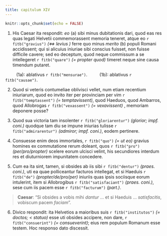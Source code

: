 ```yaml
---
title: capitulum XIV
---
```


```r
knitr::opts_chunk$set(echo = FALSE)
```

(1) His Caesar ita respondit: _eo_ (a)  sibi minus dubitationis dari, quod eas res quas legati Helvetii commemorassent memoria teneret, atque eo `r fitb("gravius")` _(︎<=︎> levius )_ ferre quo minus _merito_ (b) populi Romani accidissent; qui si alicuius iniuriae sibi conscius fuisset, non fuisse difficile cavere; sed eo deceptum, quod neque commissum a se intellegeret `r fitb("quare")` _(= propter quod)_ timeret neque sine causa timendum putaret. 

&nbsp;&nbsp;&nbsp;&nbsp;&nbsp;&nbsp;&nbsp;&nbsp; (1a): ablativus `r fitb("mensurae")`.
&nbsp;&nbsp;&nbsp;&nbsp;&nbsp;&nbsp;&nbsp;&nbsp; (1b): ablativus `r fitb("causae")`.

(2) Quod si veteris contumeliae oblivisci vellet, num etiam recentium iniuriarum, quod eo invito iter per provinciam per vim `r fitb("temptassent")` _(= temptavissent)_, quod Haeduos, quod Ambarros, quod Allobrogas `r fitb("vexassent")` _(= vexavissent)_ , memoriam deponere posse? 

(3) Quod sua victoria tam insolenter `r fitb("gloriarentur")` _(glorior; impf. coni.)_ quodque tam diu se impune iniurias tulisse `r fitb("admirarentur")` _(admiror; impf. coni.)_, eodem pertinere. 

(4) Consuesse enim deos immortales, `r fitb("quo")` _(= ut eo)_ gravius homines ex commutatione rerum doleant, quos `r fitb("pro")` _(per/pro/propter)_ scelere eorum ulcisci velint, his secundiores interdum res et diuturniorem impunitatem concedere. 

(5) Cum ea ita sint, tamen, si obsides ab iis sibi `r fitb("dentur")` _(praes. coni.)_, uti ea quae polliceantur facturos intellegat, et si Haeduis `r fitb("de")` _(propter/de/pro/per)_ iniuriis quas ipsis sociisque eorum intulerint, item si Allobrogibus `r fitb("satisfaciant")` _(praes. coni.)_, sese cum iis pacem esse `r fitb("facturum")` _(part.)_.

> **Caesar**: "Si obsides a vobis mihi *dantur* ... et si Haeduis ... *satisfacitis*, vobiscum pacem *faciam*".

(6) Divico respondit: ita Helvetios a maioribus suis `r fitb("institutos")` _(= doctos; < statuo)_ esse uti obsides accipere, non dare, `r fitb("consuerint")` _(= consueverint)_; eius rem populum Romanum esse testem. Hoc responso dato discessit. 